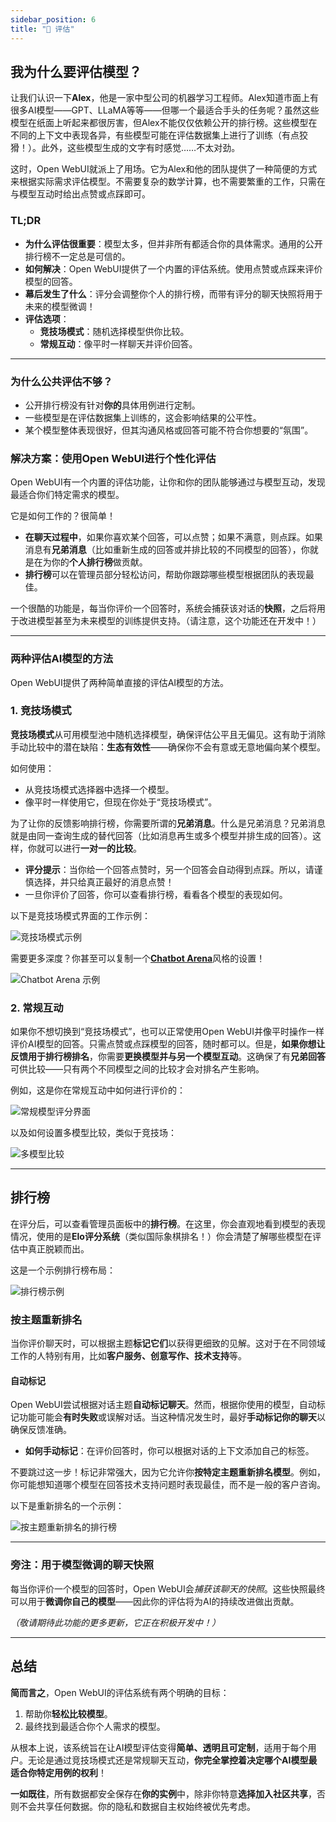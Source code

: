 ```yaml
---
sidebar_position: 6
title: "📝 评估"
---
```



## 我为什么要评估模型？

让我们认识一下**Alex**，他是一家中型公司的机器学习工程师。Alex知道市面上有很多AI模型——GPT、LLaMA等等——但哪一个最适合手头的任务呢？虽然这些模型在纸面上听起来都很厉害，但Alex不能仅仅依赖公开的排行榜。这些模型在不同的上下文中表现各异，有些模型可能在评估数据集上进行了训练（有点狡猾！）。此外，这些模型生成的文字有时感觉……不太对劲。

这时，Open WebUI就派上了用场。它为Alex和他的团队提供了一种简便的方式来根据实际需求评估模型。不需要复杂的数学计算，也不需要繁重的工作，只需在与模型互动时给出点赞或点踩即可。

### TL;DR

- **为什么评估很重要**：模型太多，但并非所有都适合你的具体需求。通用的公开排行榜不一定总是可信的。
- **如何解决**：Open WebUI提供了一个内置的评估系统。使用点赞或点踩来评价模型的回答。
- **幕后发生了什么**：评分会调整你个人的排行榜，而带有评分的聊天快照将用于未来的模型微调！
- **评估选项**：
  - **竞技场模式**：随机选择模型供你比较。
  - **常规互动**：像平时一样聊天并评价回答。

---

### 为什么公共评估不够？

- 公开排行榜没有针对**你的**具体用例进行定制。
- 一些模型是在评估数据集上训练的，这会影响结果的公平性。
- 某个模型整体表现很好，但其沟通风格或回答可能不符合你想要的“氛围”。

### 解决方案：使用Open WebUI进行个性化评估

Open WebUI有一个内置的评估功能，让你和你的团队能够通过与模型互动，发现最适合你们特定需求的模型。

它是如何工作的？很简单！

- **在聊天过程中**，如果你喜欢某个回答，可以点赞；如果不满意，则点踩。如果消息有**兄弟消息**（比如重新生成的回答或并排比较的不同模型的回答），你就是在为你的**个人排行榜**做贡献。
- **排行榜**可以在管理员部分轻松访问，帮助你跟踪哪些模型根据团队的表现最佳。

一个很酷的功能是，每当你评价一个回答时，系统会捕获该对话的**快照**，之后将用于改进模型甚至为未来模型的训练提供支持。（请注意，这个功能还在开发中！）

---

### 两种评估AI模型的方法

Open WebUI提供了两种简单直接的评估AI模型的方法。

### **1. 竞技场模式**

**竞技场模式**从可用模型池中随机选择模型，确保评估公平且无偏见。这有助于消除手动比较中的潜在缺陷：**生态有效性**——确保你不会有意或无意地偏向某个模型。

如何使用：
- 从竞技场模式选择器中选择一个模型。
- 像平时一样使用它，但现在你处于“竞技场模式”。

为了让你的反馈影响排行榜，你需要所谓的**兄弟消息**。什么是兄弟消息？兄弟消息就是由同一查询生成的替代回答（比如消息再生或多个模型并排生成的回答）。这样，你就可以进行**一对一的比较**。

- **评分提示**：当你给一个回答点赞时，另一个回答会自动得到点踩。所以，请谨慎选择，并只给真正最好的消息点赞！
- 一旦你评价了回答，你可以查看排行榜，看看各个模型的表现如何。

以下是竞技场模式界面的工作示例：

![竞技场模式示例](/img/evaluation/arena.png)

需要更多深度？你甚至可以复制一个[**Chatbot Arena**](https://lmarena.ai/)风格的设置！

![Chatbot Arena 示例](/img/evaluation/arena-many.png)

### **2. 常规互动**

如果你不想切换到“竞技场模式”，也可以正常使用Open WebUI并像平时操作一样评价AI模型的回答。只需点赞或点踩模型的回答，随时都可以。但是，**如果你想让反馈用于排行榜排名**，你需要**更换模型并与另一个模型互动**。这确保了有**兄弟回答**可供比较——只有两个不同模型之间的比较才会对排名产生影响。

例如，这是你在常规互动中如何进行评价的：

![常规模型评分界面](/img/evaluation/normal.png)

以及如何设置多模型比较，类似于竞技场：

![多模型比较](/img/evaluation/normal-many.png)

---

## 排行榜

在评分后，可以查看管理员面板中的**排行榜**。在这里，你会直观地看到模型的表现情况，使用的是**Elo评分系统**（类似国际象棋排名！）你会清楚了解哪些模型在评估中真正脱颖而出。

这是一个示例排行榜布局：

![排行榜示例](/img/evaluation/leaderboard.png)

### 按主题重新排名

当你评价聊天时，可以根据主题**标记它们**以获得更细致的见解。这对于在不同领域工作的人特别有用，比如**客户服务、创意写作、技术支持**等。

#### 自动标记
Open WebUI尝试根据对话主题**自动标记聊天**。然而，根据你使用的模型，自动标记功能可能会**有时失败**或误解对话。当这种情况发生时，最好**手动标记你的聊天**以确保反馈准确。

- **如何手动标记**：在评价回答时，你可以根据对话的上下文添加自己的标签。

不要跳过这一步！标记非常强大，因为它允许你**按特定主题重新排名模型**。例如，你可能想知道哪个模型在回答技术支持问题时表现最佳，而不是一般的客户咨询。

以下是重新排名的一个示例：

![按主题重新排名的排行榜](/img/evaluation/leaderboard-reranked.png)

---

### 旁注：用于模型微调的聊天快照

每当你评价一个模型的回答时，Open WebUI会*捕获该聊天的快照*。这些快照最终可以用于**微调你自己的模型**——因此你的评估将为AI的持续改进做出贡献。

*（敬请期待此功能的更多更新，它正在积极开发中！）*

---

## 总结

**简而言之**，Open WebUI的评估系统有两个明确的目标：
1. 帮助你**轻松比较模型**。
2. 最终找到最适合你个人需求的模型。

从根本上说，该系统旨在让AI模型评估变得**简单、透明且可定制**，适用于每个用户。无论是通过竞技场模式还是常规聊天互动，**你完全掌控着决定哪个AI模型最适合你特定用例的权利**！

**一如既往**，所有数据都安全保存在**你的实例**中，除非你特意**选择加入社区共享**，否则不会共享任何数据。你的隐私和数据自主权始终被优先考虑。